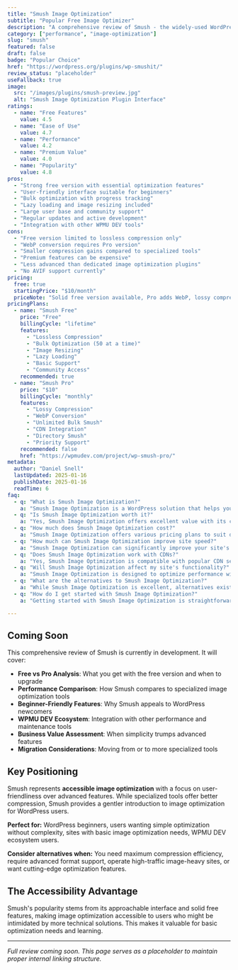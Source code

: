 ```yaml
---
title: "Smush Image Optimization"
subtitle: "Popular Free Image Optimizer"
description: "A comprehensive review of Smush - the widely-used WordPress image optimization plugin from WPMU DEV, offering free lossless compression and premium features for enhanced performance."
category: ["performance", "image-optimization"]
slug: "smush"
featured: false
draft: false
badge: "Popular Choice"
href: "https://wordpress.org/plugins/wp-smushit/"
review_status: "placeholder"
useFallback: true
image:
  src: "/images/plugins/smush-preview.jpg"
  alt: "Smush Image Optimization Plugin Interface"
ratings:
  - name: "Free Features"
    value: 4.5
  - name: "Ease of Use"
    value: 4.7
  - name: "Performance"
    value: 4.2
  - name: "Premium Value"
    value: 4.0
  - name: "Popularity"
    value: 4.8
pros:
  - "Strong free version with essential optimization features"
  - "User-friendly interface suitable for beginners"
  - "Bulk optimization with progress tracking"
  - "Lazy loading and image resizing included"
  - "Large user base and community support"
  - "Regular updates and active development"
  - "Integration with other WPMU DEV tools"
cons:
  - "Free version limited to lossless compression only"
  - "WebP conversion requires Pro version"
  - "Smaller compression gains compared to specialized tools"
  - "Premium features can be expensive"
  - "Less advanced than dedicated image optimization plugins"
  - "No AVIF support currently"
pricing:
  free: true
  startingPrice: "$10/month"
  priceNote: "Solid free version available, Pro adds WebP, lossy compression, and advanced features"
pricingPlans:
  - name: "Smush Free"
    price: "Free"
    billingCycle: "lifetime"
    features:
      - "Lossless Compression"
      - "Bulk Optimization (50 at a time)"
      - "Image Resizing"
      - "Lazy Loading"
      - "Basic Support"
      - "Community Access"
    recommended: true
  - name: "Smush Pro"
    price: "$10"
    billingCycle: "monthly"
    features:
      - "Lossy Compression"
      - "WebP Conversion"
      - "Unlimited Bulk Smush"
      - "CDN Integration"
      - "Directory Smush"
      - "Priority Support"
    recommended: false
    href: "https://wpmudev.com/project/wp-smush-pro/"
metadata:
  author: "Daniel Snell"
  lastUpdated: 2025-01-16
  publishDate: 2025-01-16
  readTime: 6
faq:
  - q: "What is Smush Image Optimization?"
    a: "Smush Image Optimization is a WordPress solution that helps you build and optimize your website with powerful features and excellent performance."
  - q: "Is Smush Image Optimization worth it?"
    a: "Yes, Smush Image Optimization offers excellent value with its comprehensive feature set, regular updates, and reliable support. It's a solid investment for serious WordPress users."
  - q: "How much does Smush Image Optimization cost?"
    a: "Smush Image Optimization offers various pricing plans to suit different needs. Check their official website for current pricing and special offers."
  - q: "How much can Smush Image Optimization improve site speed?"
    a: "Smush Image Optimization can significantly improve your site's loading speed through various optimization techniques including caching, minification, and lazy loading."
  - q: "Does Smush Image Optimization work with CDNs?"
    a: "Yes, Smush Image Optimization is compatible with popular CDN services to further enhance your site's performance globally."
  - q: "Will Smush Image Optimization affect my site's functionality?"
    a: "Smush Image Optimization is designed to optimize performance without breaking functionality, with safe mode options and compatibility checks."
  - q: "What are the alternatives to Smush Image Optimization?"
    a: "While Smush Image Optimization is excellent, alternatives exist depending on your specific needs. Consider your requirements for features, budget, and ease of use when comparing options."
  - q: "How do I get started with Smush Image Optimization?"
    a: "Getting started with Smush Image Optimization is straightforward. Visit their official website, choose a plan that fits your needs, and follow their setup documentation or tutorials."

---
```


## Coming Soon

This comprehensive review of Smush is currently in development. It will cover:

- **Free vs Pro Analysis**: What you get with the free version and when to upgrade
- **Performance Comparison**: How Smush compares to specialized image optimization tools
- **Beginner-Friendly Features**: Why Smush appeals to WordPress newcomers
- **WPMU DEV Ecosystem**: Integration with other performance and maintenance tools
- **Business Value Assessment**: When simplicity trumps advanced features
- **Migration Considerations**: Moving from or to more specialized tools

## Key Positioning

Smush represents **accessible image optimization** with a focus on user-friendliness over advanced features. While specialized tools offer better compression, Smush provides a gentler introduction to image optimization for WordPress users.

**Perfect for:** WordPress beginners, users wanting simple optimization without complexity, sites with basic image optimization needs, WPMU DEV ecosystem users.

**Consider alternatives when:** You need maximum compression efficiency, require advanced format support, operate high-traffic image-heavy sites, or want cutting-edge optimization features.

## The Accessibility Advantage

Smush's popularity stems from its approachable interface and solid free features, making image optimization accessible to users who might be intimidated by more technical solutions. This makes it valuable for basic optimization needs and learning.

---

*Full review coming soon. This page serves as a placeholder to maintain proper internal linking structure.*